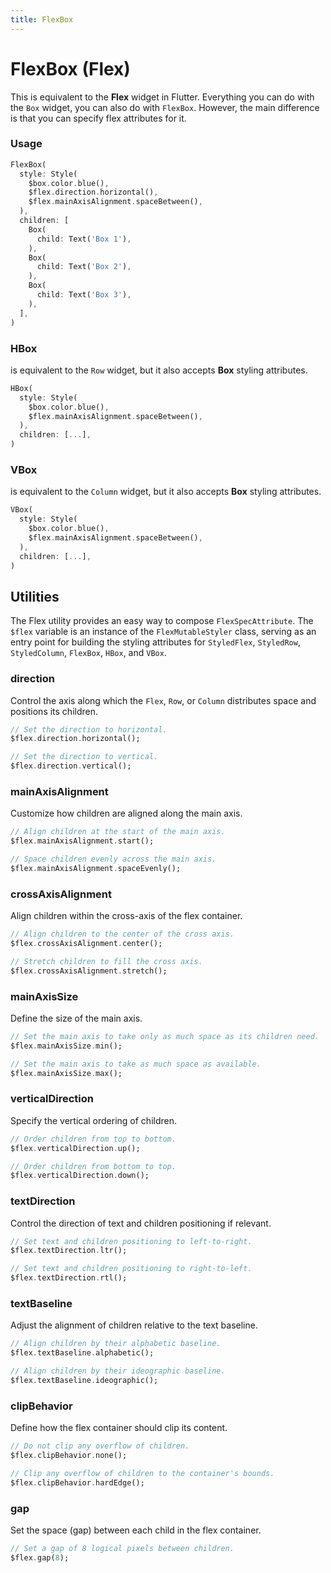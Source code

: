 ```yaml
---
title: FlexBox
---
```


# FlexBox (Flex)

This is equivalent to the **Flex** widget in Flutter. Everything you can do with the `Box` widget, you can also do with `FlexBox`. However, the main difference is that you can specify flex attributes for it.

### Usage

```dart
FlexBox(
  style: Style(
    $box.color.blue(),
    $flex.direction.horizontal(),
    $flex.mainAxisAlignment.spaceBetween(),
  ),
  children: [
    Box(
      child: Text('Box 1'),
    ),
    Box(
      child: Text('Box 2'),
    ),
    Box(
      child: Text('Box 3'),
    ),
  ],
)
```

### HBox

is equivalent to the `Row` widget, but it also accepts **Box** styling attributes.

```dart
HBox(
  style: Style(
    $box.color.blue(),
    $flex.mainAxisAlignment.spaceBetween(),
  ),
  children: [...],
)
```

### VBox

is equivalent to the `Column` widget, but it also accepts **Box** styling attributes.

```dart
VBox(
  style: Style(
    $box.color.blue(),
    $flex.mainAxisAlignment.spaceBetween(),
  ),
  children: [...],
)
```

## Utilities

The Flex utility provides an easy way to compose `FlexSpecAttribute`. The `$flex` variable is an instance of the `FlexMutableStyler` class, serving as an entry point for building the styling attributes for  `StyledFlex`, `StyledRow`, `StyledColumn`, `FlexBox`, `HBox`, and `VBox`.

### **direction**

Control the axis along which the `Flex`, `Row`, or `Column` distributes space and positions its children.

```dart
// Set the direction to horizontal.
$flex.direction.horizontal();

// Set the direction to vertical.
$flex.direction.vertical();
```

### **mainAxisAlignment**

Customize how children are aligned along the main axis.

```dart
// Align children at the start of the main axis.
$flex.mainAxisAlignment.start();

// Space children evenly across the main axis.
$flex.mainAxisAlignment.spaceEvenly();
```

### **crossAxisAlignment**

Align children within the cross-axis of the flex container.

```dart
// Align children to the center of the cross axis.
$flex.crossAxisAlignment.center();

// Stretch children to fill the cross axis.
$flex.crossAxisAlignment.stretch();
```

### **mainAxisSize**

Define the size of the main axis.

```dart
// Set the main axis to take only as much space as its children need.
$flex.mainAxisSize.min();

// Set the main axis to take as much space as available.
$flex.mainAxisSize.max();
```

### **verticalDirection**

Specify the vertical ordering of children.

```dart
// Order children from top to bottom.
$flex.verticalDirection.up();

// Order children from bottom to top.
$flex.verticalDirection.down();
```

### **textDirection**

Control the direction of text and children positioning if relevant.

```dart
// Set text and children positioning to left-to-right.
$flex.textDirection.ltr();

// Set text and children positioning to right-to-left.
$flex.textDirection.rtl();
```

### **textBaseline**

Adjust the alignment of children relative to the text baseline.

```dart
// Align children by their alphabetic baseline.
$flex.textBaseline.alphabetic();

// Align children by their ideographic baseline.
$flex.textBaseline.ideographic();
```

### **clipBehavior**

Define how the flex container should clip its content.

```dart
// Do not clip any overflow of children.
$flex.clipBehavior.none();

// Clip any overflow of children to the container's bounds.
$flex.clipBehavior.hardEdge();
```

### **gap**

Set the space (gap) between each child in the flex container.

```dart
// Set a gap of 8 logical pixels between children.
$flex.gap(8);
```
